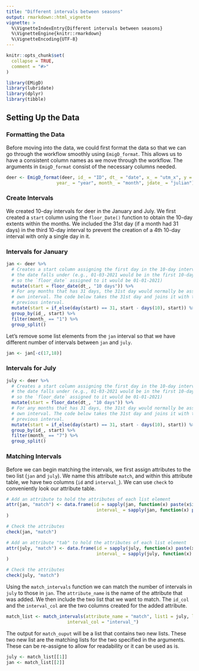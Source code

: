 ```yaml
---
title: "Different intervals between seasons"
output: rmarkdown::html_vignette
vignette: >
  %\VignetteIndexEntry{Different intervals between seasons}
  %\VignetteEngine{knitr::rmarkdown}
  %\VignetteEncoding{UTF-8}
---
```


```r
knitr::opts_chunk$set(
  collapse = TRUE,
  comment = "#>"
)

```

```r
library(EMigD)
library(lubridate)
library(dplyr)
library(tibble)
```

## Setting Up the Data

### Formatting the Data
Before moving into the data, we could first format the data so that we can go through the workflow smoothly using `EmigD_format`. This allows us to have a consistent column names as we move through the workflow. The arguments in `EmigD_format` consist of the necessary columns needed.  

```r
deer <- EmigD_format(deer, id_ = "ID", dt_ = "date", x_ = "utm_x", y = "utm_y",
                   year_ = "year", month_ = "month", jdate_ = "julian")
```


### Create Intervals

We created 10-day intervals for deer in the January and July. We first created a `start` column using the `floor_Date()` function to obtain the 10-day extents within the months. We included the 31st day (if a month had 31 days) in the third 10-day interval to prevent the creation of a 4th 10-day interval with only a single day in it.

### Intervals for January

```r
jan <- deer %>%
  # Creates a start column assigning the first day in the 10-day interval in which
  # the date falls under (e.g., 01-03-2021 would be in the first 10-day interval
  # so the `floor_date` assigned to it would be 01-01-2021)
  mutate(start = floor_date(dt_, "10 days")) %>%
  # For any months that has 31 days, the 31st day would normally be assigned its 
  # own interval. The code below takes the 31st day and joins it with the 
  # previous interval. 
  mutate(start = if_else(day(start) == 31, start - days(10), start)) %>% 
  group_by(id_, start) %>%
  filter(month_ == "1") %>% 
  group_split()
```

Let's remove some list elements from the `jan` interval so that we have 
different number of intervals between `jan` and `july`.

```r
jan <- jan[-c(17,18)]
```

### Intervals for July

```r
july <- deer %>%
  # Creates a start column assigning the first day in the 10-day interval in which
  # the date falls under (e.g., 01-03-2021 would be in the first 10-day interval
  # so the `floor_date` assigned to it would be 01-01-2021)
  mutate(start = floor_date(dt_, "10 days")) %>%
  # For any months that has 31 days, the 31st day would normally be assigned its 
  # own interval. The code below takes the 31st day and joins it with the 
  # previous interval. 
  mutate(start = if_else(day(start) == 31, start - days(10), start)) %>% 
  group_by(id_, start) %>%
  filter(month_ == "7") %>% 
  group_split()

```

### Matching Intervals

Before we can begin matching the intervals, we first assign attributes to the two list (`jan` and `july`). We name this attribute `match`, and within this attribute table, we have two columns (`id` and `interval_`). We can use `check` to conveniently look our attribute table. 
```r
# Add an attribute to hold the attributes of each list element
attr(jan, "match") <- data.frame(id = sapply(jan, function(x) paste(x$id_[1])),
                                  interval_ = sapply(jan, function(x) paste(x$start[1]))
)

# Check the attributes
check(jan, "match")

# Add an attribute "tab" to hold the attributes of each list element
attr(july, "match") <- data.frame(id = sapply(july, function(x) paste(x$id_[1])),
                                  interval_ = sapply(july, function(x) paste(x$start[1]))
) 

# Check the attributes
check(july, "match")
```


Using the `match_intervals` function we can match the number of intervals in 
`july` to those in `jan`. The `attribute_name` is the name of the attribute that was added. We then include the two list that we want to match. The `id_col` and the `interval_col` are the two columns created for the added attribute. 

```r

match_list <- match_intervals(attribute_name = "match", list1 = july, list2 = jan, id_col = "id", 
                       interval_col = "interval_")

```

The output for `match_ouput` will be a list that contains two new lists. These two new list are the matching lists for the two specified in the arguments. These can be re-assigne to allow for readability or it can be used as is. 

```r
july <- match_list[[1]]
jan <- match_list[[2]]
```



